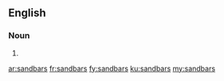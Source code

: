 ==English==

===Noun===
{{head|en|noun plural form}}

# {{plural of|sandbar|lang=en}}

[[ar:sandbars]]
[[fr:sandbars]]
[[fy:sandbars]]
[[ku:sandbars]]
[[my:sandbars]]